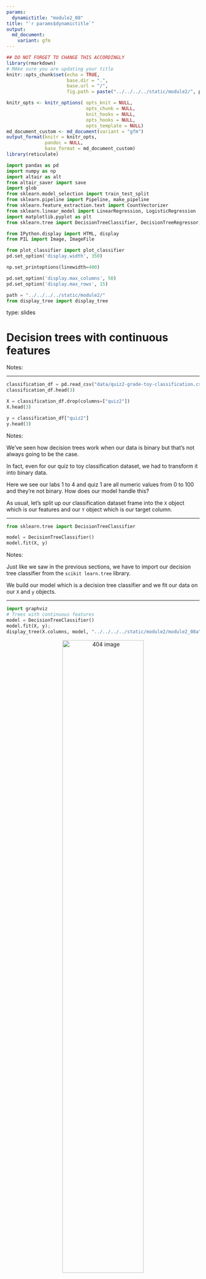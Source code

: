 ```yaml
---
params:
  dynamictitle: "module2_08"
title: "`r params$dynamictitle`"
output: 
  md_document:
    variant: gfm
---
```



```r
## DO NOT FORGET TO CHANGE THIS ACCORDINGLY 
library(rmarkdown)
# MAke sure you are updating your title 
knitr::opts_chunk$set(echo = TRUE,
                      base.dir = ".", 
                      base.url = "/",
                      fig.path = paste("../../../../static/module2/", params$dynamictitle,"/", sep = ""))

knitr_opts <- knitr_options( opts_knit = NULL,
                             opts_chunk = NULL,
                             knit_hooks = NULL,
                             opts_hooks = NULL,
                             opts_template = NULL)
md_document_custom <- md_document(variant = "gfm")
output_format(knitr = knitr_opts,
              pandoc = NULL,
              base_format = md_document_custom)
library(reticulate)

```


```python
import pandas as pd
import numpy as np
import altair as alt
from altair_saver import save
import glob
from sklearn.model_selection import train_test_split
from sklearn.pipeline import Pipeline, make_pipeline
from sklearn.feature_extraction.text import CountVectorizer
from sklearn.linear_model import LinearRegression, LogisticRegression
import matplotlib.pyplot as plt
from sklearn.tree import DecisionTreeClassifier, DecisionTreeRegressor, export_graphviz

from IPython.display import HTML, display
from PIL import Image, ImageFile

from plot_classifier import plot_classifier
pd.set_option('display.width', 350)

np.set_printoptions(linewidth=400)

pd.set_option('display.max_columns', 50)
pd.set_option('display.max_rows', 15)

path = "../../../../static/module2/"
from display_tree import display_tree
```


type: slides

# Decision trees with continuous features

Notes: <br>

---

```python
classification_df = pd.read_csv("data/quiz2-grade-toy-classification.csv")
classification_df.head(3)
```

```python
X = classification_df.drop(columns=["quiz2"])
X.head(3)
```

```python
y = classification_df["quiz2"]
y.head(3)
```



Notes: 

We’ve seen how decision trees work when our data is binary but that's not always going to be the case.

In fact, even for our quiz to toy classification dataset, we had to transform it into binary data.

Here we see our labs 1 to 4 and quiz 1 are all numeric values from 0 to 100 and they're not binary. How does our model handle this?

As usual, let’s split up our classification dataset frame into the `X` object which is our features and our `Y` object which is our target column. 


--- 

```python
from sklearn.tree import DecisionTreeClassifier
```

```python
model = DecisionTreeClassifier()
model.fit(X, y)
```


Notes: 

Just like we saw in the previous sections, we have to import our decision tree classifier from the `scikit learn.tree` library.

We build our model which is a decision tree classifier and we fit our data on our `X` and `y` objects.


--- 

```python
import graphviz
# Trees with continuous features
model = DecisionTreeClassifier()
model.fit(X, y);
display_tree(X.columns, model, "../../../../static/module2/module2_08a")
```

<center><img src="/module2/module2_08a.png"  width = "65%" alt="404 image" /></center>

Notes: 

Now we can see what the decision tree looks like.

The last time we looked at these trees it was splitting on values of 0.5. 

This time we have multiple different split values. 

Here, if your lab3 mark was less than 83.5 the tree predicts your `quiz2` grade to be `Not A+`. 

Before when we had binary data, features could only really be split once but now you'll notice that some features come up multiple times in the tree with a different split value. 

For example, `lab4` is split on a value of 83.5 and if we go further down the branches we have another split for lab4 at 96.5. 



---

```python
X_subset = X[["lab4", "quiz1"]]
X_subset.head()
```


Notes: 

For the next example let’s consider a subset of the data with only two features. 

This is because it's easier to visualize the splitting in 2 dimensions. 

Let’s subset the data to only include `lab4` and `quiz1`.


---

## Decision boundaries

```python
depth = 1
model = DecisionTreeClassifier(max_depth=depth)
model.fit(X_subset, y);
```

```python
# Also called a decision stump
display_tree(X_subset.columns, model, "../../../../static/module2/module2_08b")
```

<center><img src="/module2/module2_08b.png"  width = "50%" alt="404 image" /></center>
    
Notes: 

What do we do with learned models? 

We build our model but here you may notice that we are setting an argument called `max_depth`. 

We will cover this in more detail in the next section but for now, just know that setting this constricts our model. 

Setting this to 1 constricts the model to a depth of 1 which is a decision stump.

Another way to think about them is to ask: what sort of test examples will the model classify as positive, and what sort will it classify as negative? 
    
Here we can look at this ***decision stump*** which will show us where the first feature (`lab4`) makes a divide between an `A+` and `Not A+`. 


---

<center><img src="/module2/module2_08b.png"  width = "20%" alt="404 image" /></center>

```python
plt.figure(figsize=(4, 4))
plot_classifier(X_subset.to_numpy(), y.to_numpy(), model, ticks=True, lims=(70,101,70,101))
plt.xticks(fontsize= 20);
plt.yticks(fontsize= 20);
plt.xlabel('lab4', fontsize=20);
plt.ylabel('quiz1', fontsize=20);
plt.title("Decision tree with depth = %d" % (depth), fontsize=24)
```


Notes: 

We can assume a geometric view of the data. (More on this soon)

Here the red region corresponds to the `not A+` class and the blue region corresponds to the `A+` class. 

There is a line separating the red region and the blue region which is called the **decision boundary** of the model.

In our current model, this decision boundary is created by asking one question. 


---

### Another example of decision boundaries


```python
df = pd.read_csv('data/canada_usa_cities.csv')
df.head()
```



Notes: 

Here is another example of a decision boundary which can help explain the concept more visually. 

We have the latitude and longitude locations of different cities. 

We want to predict if they are Canadian or American cities using these features.

---

```python
chart1 = alt.Chart(df).mark_circle(size=20, opacity=0.6).encode(
    alt.X('longitude:Q', scale=alt.Scale(domain=[-140, -40]), axis=alt.Axis(grid=False)),
    alt.Y('latitude:Q', scale=alt.Scale(domain=[20, 60]), axis=alt.Axis(grid=False)),
    alt.Color('country:N', scale=alt.Scale(domain=['Canada', 'USA'],
                                           range=['red', 'blue']))
)
chart1
```

```python
chart1.save(path + 'chart1.png')
```

<img src="/module2/chart1.png" alt="A caption" width="50%" />


Notes: 

Now we're plotting our latitude and longitude and you can see all of the red dots are Canadian cities and all the blue dots are American cities. 



---

## Real boundary between Canada and USA

<center>
<img src="/module2/canada-us-border.jpg" width="70%"> 
</center>
**Attribution:**  <a href="https://sovereignlimits.com/blog/u-s-canada-border-history-disputes" target="_blank">sovereignlimits.com</a> 

Notes: 

We can compare this with the actual border between Canada and the U. S. 

---

# Let’s apply what we learned!

Notes: <br>
